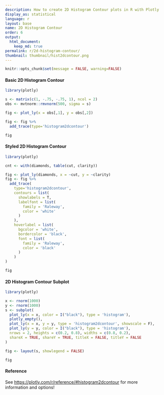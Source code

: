 ```yaml
---
description: How to create 2D Histogram Contour plots in R with Plotly.
display_as: statistical
language: r
layout: base
name: 2D Histogram Contour
order: 6
output:
  html_document:
    keep_md: true
permalink: r/2d-histogram-contour/
thumbnail: thumbnail/hist2dcontour.png
---
```


```r
knitr::opts_chunk$set(message = FALSE, warning=FALSE)
```
#### Basic 2D Histogram Contour

```r
library(plotly)

s <- matrix(c(1, -.75, -.75, 1), ncol = 2)
obs <- mvtnorm::rmvnorm(500, sigma = s)

fig <- plot_ly(x = obs[,1], y = obs[,2]) 

fig <- fig %>%
  add_trace(type='histogram2dcontour')

fig
```

#### Styled 2D Histogram Contour

```r
library(plotly)

cnt <- with(diamonds, table(cut, clarity))

fig <- plot_ly(diamonds, x = ~cut, y = ~clarity) 
fig <- fig %>%
  add_trace(
    type='histogram2dcontour',
    contours = list(
      showlabels = T,
      labelfont = list(
        family = 'Raleway',
        color = 'white'
      )
    ),
    hoverlabel = list(
      bgcolor = 'white',
      bordercolor = 'black',
      font = list(
        family = 'Raleway',
        color = 'black'
      )
    )
)

fig
```

#### 2D Histogram Contour Subplot

```r
library(plotly)

x <- rnorm(1000)
y <- rnorm(1000)
s <- subplot(
  plot_ly(x = x, color = I("black"), type = 'histogram'), 
  plotly_empty(), 
  plot_ly(x = x, y = y, type = 'histogram2dcontour', showscale = F), 
  plot_ly(y = y, color = I("black"), type = 'histogram'),
  nrows = 2, heights = c(0.2, 0.8), widths = c(0.8, 0.2), 
  shareX = TRUE, shareY = TRUE, titleX = FALSE, titleY = FALSE
)

fig <- layout(s, showlegend = FALSE)

fig
```

#### Reference

See [https://plotly.com/r/reference/#histogram2dcontour](https://plotly.com/r/reference/#histogram2dcontour) for more information and options!